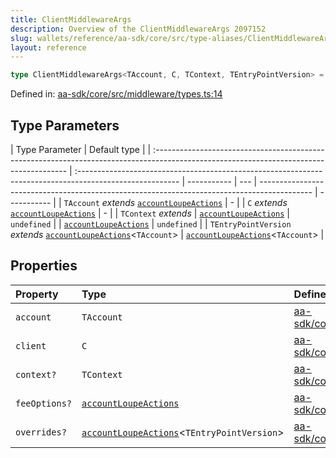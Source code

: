 ```yaml
---
title: ClientMiddlewareArgs
description: Overview of the ClientMiddlewareArgs 2097152
slug: wallets/reference/aa-sdk/core/src/type-aliases/ClientMiddlewareArgs
layout: reference
---
```


```ts
type ClientMiddlewareArgs<TAccount, C, TContext, TEntryPointVersion> = object;
```

Defined in: [aa-sdk/core/src/middleware/types.ts:14](https://github.com/alchemyplatform/aa-sdk/blob/923a52171f7246172caf350853843e6680197da9/aa-sdk/core/src/middleware/types.ts#L14)

## Type Parameters

| Type Parameter                                                                                                                          | Default type                                                                                             |
| :-------------------------------------------------------------------------------------------------------------------------------------- | :------------------------------------------------------------------------------------------------------- | ----------- | --- | ------------------------------------------------------------------------------------------- | ----------- |
| `TAccount` _extends_ [`accountLoupeActions`](../../../../account-kit/core/src/variables/accountLoupeActions.mdx)                        | -                                                                                                        |
| `C` _extends_ [`accountLoupeActions`](../../../../account-kit/core/src/variables/accountLoupeActions.mdx)                               | -                                                                                                        |
| `TContext` _extends_                                                                                                                    | [`accountLoupeActions`](../../../../account-kit/core/src/variables/accountLoupeActions.mdx)              | `undefined` |     | [`accountLoupeActions`](../../../../account-kit/core/src/variables/accountLoupeActions.mdx) | `undefined` |
| `TEntryPointVersion` _extends_ [`accountLoupeActions`](../../../../account-kit/core/src/variables/accountLoupeActions.mdx)\<`TAccount`> | [`accountLoupeActions`](../../../../account-kit/core/src/variables/accountLoupeActions.mdx)\<`TAccount`> |

## Properties

| Property                            | Type                                                                                                               | Defined in                                                                                                                                                                |
| :---------------------------------- | :----------------------------------------------------------------------------------------------------------------- | :------------------------------------------------------------------------------------------------------------------------------------------------------------------------ |
| <a id="account" /> `account`        | `TAccount`                                                                                                         | [aa-sdk/core/src/middleware/types.ts:26](https://github.com/alchemyplatform/aa-sdk/blob/923a52171f7246172caf350853843e6680197da9/aa-sdk/core/src/middleware/types.ts#L26) |
| <a id="client" /> `client`          | `C`                                                                                                                | [aa-sdk/core/src/middleware/types.ts:27](https://github.com/alchemyplatform/aa-sdk/blob/923a52171f7246172caf350853843e6680197da9/aa-sdk/core/src/middleware/types.ts#L27) |
| <a id="context" /> `context?`       | `TContext`                                                                                                         | [aa-sdk/core/src/middleware/types.ts:24](https://github.com/alchemyplatform/aa-sdk/blob/923a52171f7246172caf350853843e6680197da9/aa-sdk/core/src/middleware/types.ts#L24) |
| <a id="feeoptions" /> `feeOptions?` | [`accountLoupeActions`](../../../../account-kit/core/src/variables/accountLoupeActions.mdx)                        | [aa-sdk/core/src/middleware/types.ts:25](https://github.com/alchemyplatform/aa-sdk/blob/923a52171f7246172caf350853843e6680197da9/aa-sdk/core/src/middleware/types.ts#L25) |
| <a id="overrides" /> `overrides?`   | [`accountLoupeActions`](../../../../account-kit/core/src/variables/accountLoupeActions.mdx)\<`TEntryPointVersion`> | [aa-sdk/core/src/middleware/types.ts:23](https://github.com/alchemyplatform/aa-sdk/blob/923a52171f7246172caf350853843e6680197da9/aa-sdk/core/src/middleware/types.ts#L23) |
